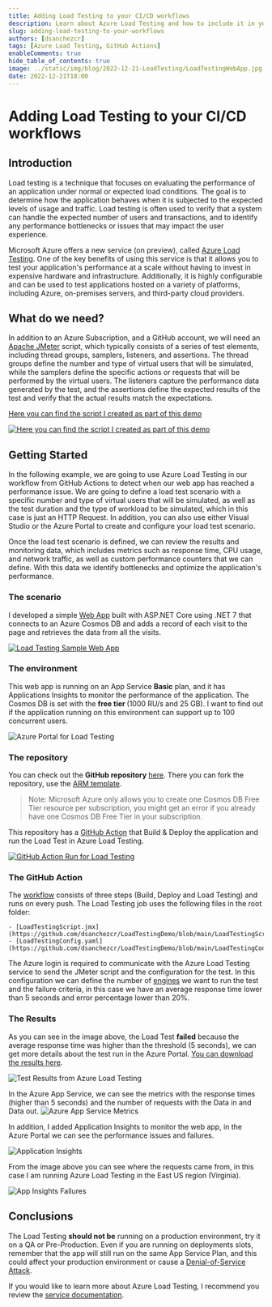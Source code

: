 ```yaml
---
title: Adding Load Testing to your CI/CD workflows
description: Learn about Azure Load Testing and how to include it in your GitHub Actions.
slug: adding-load-testing-to-your-workflows
authors: [dsanchezcr]
tags: [Azure Load Testing, GitHub Actions]
enableComments: true
hide_table_of_contents: true
image: ../static/img/blog/2022-12-21-LoadTesting/LoadTestingWebApp.jpg
date: 2022-12-21T18:00
---
```

# Adding Load Testing to your CI/CD workflows

## Introduction
Load testing is a technique that focuses on evaluating the performance of an application under normal or expected load conditions. The goal is to determine how the application behaves when it is subjected to the expected levels of usage and traffic. Load testing is often used to verify that a system can handle the expected number of users and transactions, and to identify any performance bottlenecks or issues that may impact the user experience.
<!--truncate-->
Microsoft Azure offers a new service (on preview), called [Azure Load Testing](https://azure.microsoft.com/products/load-testing). One of the key benefits of using this service is that it allows you to test your application's performance at a scale without having to invest in expensive hardware and infrastructure. Additionally, it is highly configurable and can be used to test applications hosted on a variety of platforms, including Azure, on-premises servers, and third-party cloud providers.

## What do we need?
In addition to an Azure Subscription, and a GitHub account, we will need an [Apache JMeter](https://jmeter.apache.org) script, which typically consists of a series of test elements, including thread groups, samplers, listeners, and assertions. The thread groups define the number and type of virtual users that will be simulated, while the samplers define the specific actions or requests that will be performed by the virtual users. The listeners capture the performance data generated by the test, and the assertions define the expected results of the test and verify that the actual results match the expectations.

[Here you can find the script I created as part of this demo](https://raw.githubusercontent.com/dsanchezcr/LoadTestingDemo/main/LoadTestingScript.jmx)

[![Here you can find the script I created as part of this demo](../static/img/blog/2022-12-21-LoadTesting/JMeterScript.jpg)](https://raw.githubusercontent.com/dsanchezcr/LoadTestingDemo/main/LoadTestingScript.jmx)

## Getting Started
In the following example, we are going to use Azure Load Testing in our workflow from GitHub Actions to detect when our web app has reached a performance issue. We are going to define a load test scenario with a specific number and type of virtual users that will be simulated, as well as the test duration and the type of workload to be simulated, which in this case is just an HTTP Request. In addition, you can also use either Visual Studio or the Azure Portal to create and configure your load test scenario.

Once the load test scenario is defined, we can review the results and monitoring data, which includes metrics such as response time, CPU usage, and network traffic, as well as custom performance counters that we can define. With this data we identify bottlenecks and optimize the application's performance.

### The scenario
I developed a simple [Web App](https://loadtestingweb.azurewebsites.net) built with ASP.NET Core using .NET 7 that connects to an Azure Cosmos DB and adds a record of each visit to the page and retrieves the data from all the visits.

[![Load Testing Sample Web App](../static/img/blog/2022-12-21-LoadTesting/LoadTestingWebApp.jpg)](https://loadtestingweb.azurewebsites.net)

### The environment
This web app is running on an App Service <strong>Basic</strong> plan, and it has Applications Insights to monitor the performance of the application. The Cosmos DB is set with the <strong>free tier </strong>(1000 RU/s and 25 GB). I want to find out if the application running on this environment can support up to 100 concurrent users.

![Azure Portal for Load Testing](../static/img/blog/2022-12-21-LoadTesting/AzurePortal.jpg)

### The repository
You can check out the **GitHub repository** [here](https://github.com/dsanchezcr/LoadTestingDemo). There you can fork the repository, use the [ARM template](https://portal.azure.com/#create/Microsoft.Template/uri/https%3A%2F%2Fraw.githubusercontent.com%2Fdsanchezcr%2FLoadTestingDemo%2Fmain%2FARM%2Ftemplate.json).


> Note: Microsoft Azure only allows you to create one Cosmos DB Free Tier resource per subscription, you might get an error if you already have one Cosmos DB Free Tier in your subscription.

This repository has a [GitHub Action](https://github.com/dsanchezcr/LoadTestingDemo/actions/runs/3745714572) that Build & Deploy the application and run the Load Test in Azure Load Testing.

[![GitHub Action Run for Load Testing](../static/img/blog/2022-12-21-LoadTesting/GitHubActionRun.jpg)](https://github.com/dsanchezcr/LoadTestingDemo/actions/runs/3745714572)

### The GitHub Action
The [workflow](https://raw.githubusercontent.com/dsanchezcr/LoadTestingDemo/main/.github/workflows/workflow.yml) consists of three steps (Build, Deploy and Load Testing) and runs on every push. The Load Testing job uses the following files in the root folder:

 	- [LoadTestingScript.jmx](https://github.com/dsanchezcr/LoadTestingDemo/blob/main/LoadTestingScript.jmx)
 	- [LoadTestingConfig.yaml](https://github.com/dsanchezcr/LoadTestingDemo/blob/main/LoadTestingConfig.yaml)

The Azure login is required to communicate with the Azure Load Testing service to send the JMeter script and the configuration for the test. In this configuration we can define the number of [engines](https://learn.microsoft.com/azure/load-testing/concept-load-testing-concepts#test-engine) we want to run the test and the failure criteria, in this case we have an average response time lower than 5 seconds and error percentage lower than 20%.

### The Results
As you can see in the image above, the Load Test <strong>failed</strong> because the average response time was higher than the threshold (5 seconds), we can get more details about the test run in the Azure Portal. [You can download the results here](https://raw.githubusercontent.com/dsanchezcr/LoadTestingDemo/main/engine1_results.csv).

![Test Results from Azure Load Testing](../static/img/blog/2022-12-21-LoadTesting/TestResult.jpg)

In the Azure App Service, we can see the metrics with the response times (higher than 5 seconds) and the number of requests with the Data in and Data out. 
![Azure App Service Metrics](../static/img/blog/2022-12-21-LoadTesting/AppServiceMetrics.jpg)

In addition, I added Application Insights to monitor the web app, in the Azure Portal we can see the performance issues and failures.

![Application Insights](../static/img/blog/2022-12-21-LoadTesting/AppInsightsPerformance.jpg)

From the image above you can see where the requests came from, in this case I am running Azure Load Testing in the East US region (Virginia).

![App Insights Failures](../static/img/blog/2022-12-21-LoadTesting/AppInsightsFailures.jpg)

## Conclusions
The Load Testing <strong>should not be</strong> running on a production environment, try it on a QA or Pre-Production. Even if you are running on deployments slots, remember that the app will still run on the same App Service Plan, and this could affect your production environment or cause a [Denial-of-Service Attack](https://en.wikipedia.org/wiki/Denial-of-service_attack).

If you would like to learn more about Azure Load Testing, I recommend you review the [service documentation](https://learn.microsoft.com/azure/load-testing).